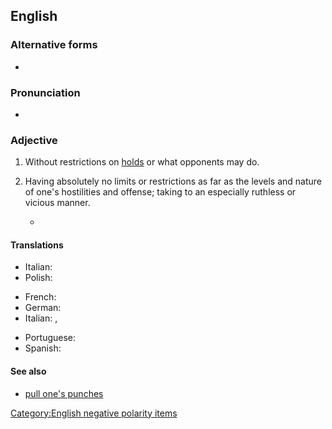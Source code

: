{{also|no-holds-barred}}
==English==

===Alternative forms===
* {{alter|en|no-holds-barred}}

===Pronunciation===
* {{audio|en|En-au-no holds barred.ogg|Audio (AU)}}

===Adjective===
{{en-adj|-}}

# {{lb|en|wrestling}} Without restrictions on [[hold]]s or what opponents may do.
#: {{ux|en|a '''no holds barred''' match}}
# {{lb|en|idiomatic <!--US?-->}} Having absolutely no limits or restrictions as far as the levels and nature of one's hostilities and offense; taking to an especially ruthless or vicious manner.
#: {{ux|en|a '''no holds barred''' debating style that quickly transformed into bickering}}
#* {{quote-journal|en|author=Neil Vigdor|title=Miami Beach, Overwhelmed by Spring Break, Extends Emergency Curfew|work=The New York Times|date=2021-03-22|url=https://www.nytimes.com/2021/03/21/us/miami-beach-curfew-spring-break.html|issn=0362-4331|author2=Michael Majchrowicz|author3=Azi Paybarah|passage=Among them was Ryan Ferchaud, 37, a tourist from Memphis who mostly faulted groups of college students for what she said was their '''no-holds-barred''' attitude regarding the mayhem.}}

====Translations====
{{trans-top|in wrestling: without restrictions on holds or what opponents may do}}
{{trans-mid}}
{{trans-bottom}}

{{trans-top|idiomatic: having absolutely no reserve or restrictions in lengths; in an especially ruthless or vicious manner}}
* Italian: {{t|it|senza esclusione di colpi}}
* Polish: {{t|pl|wszystkie chwyty dozwolone}}
{{trans-mid}}
{{trans-bottom}}

{{checktrans-top}}
* French: {{t|fr|sans restrictions|lit=without/no restrictions}}
* German: {{t|de|alles ist erlaubt|lit=all is allowed}}
* Italian: {{t|it|senza regole}}, {{t|it|senza restrizioni|lit=without/no restrictions}}
{{trans-mid}}
* Portuguese: {{t|pt|sem impedimento|lit=without/no impediments}}
* Spanish: {{t|es|todo vale|lit=everything is valid}}
{{trans-bottom}}

====See also====
* [[pull one's punches]]

[[Category:English negative polarity items]]
